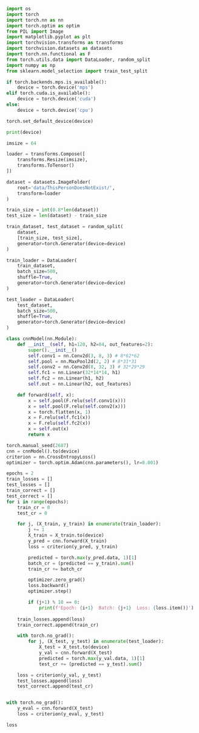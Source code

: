 ```python
import os
import torch
import torch.nn as nn
import torch.optim as optim
from PIL import Image
import matplotlib.pyplot as plt
import torchvision.transforms as transforms
import torchvision.datasets as datasets
import torch.nn.functional as F
from torch.utils.data import DataLoader, random_split
import numpy as np
from sklearn.model_selection import train_test_split
```

```python
if torch.backends.mps.is_available():
    device = torch.device('mps')
elif torch.cuda.is_available():
    device = torch.device('cuda')
else:
    device = torch.device('cpu')

torch.set_default_device(device)

print(device)
```

```python
imsize = 64

loader = transforms.Compose([
    transforms.Resize(imsize),
    transforms.ToTensor()
])

dataset = datasets.ImageFolder(
    root='data/ThisPersonDoesNotExist/',
    transform=loader
)

train_size = int(0.8*len(dataset))
test_size = len(dataset) - train_size

train_dataset, test_dataset = random_split(
    dataset,
    [train_size, test_size],
    generator=torch.Generator(device=device)
)

train_loader = DataLoader(
    train_dataset,
    batch_size=500,
    shuffle=True,
    generator=torch.Generator(device=device)
)

test_loader = DataLoader(
    test_dataset,
    batch_size=500,
    shuffle=True,
    generator=torch.Generator(device=device)
)
```

```python
class cnnModel(nn.Module):
    def __init__(self, h1=120, h2=84, out_features=2):
        super().__init__()
        self.conv1 = nn.Conv2d(3, 8, 3) # 8*62*62
        self.pool = nn.MaxPool2d(2, 2) # 8*31*31
        self.conv2 = nn.Conv2d(8, 32, 3) # 32*29*29
        self.fc1 = nn.Linear(32*14*14, h1)
        self.fc2 = nn.Linear(h1, h2)
        self.out = nn.Linear(h2, out_features)

    def forward(self, x):
        x = self.pool(F.relu(self.conv1(x)))
        x = self.pool(F.relu(self.conv2(x)))
        x = torch.flatten(x, 1)
        x = F.relu(self.fc1(x))
        x = F.relu(self.fc2(x))
        x = self.out(x)
        return x
```

```python
torch.manual_seed(2687)
cnn = cnnModel().to(device)
criterion = nn.CrossEntropyLoss()
optimizer = torch.optim.Adam(cnn.parameters(), lr=0.001)
```

```python
epochs = 2
train_losses = []
test_losses = []
train_correct = []
test_correct = []
for i in range(epochs):
    train_cr = 0
    test_cr = 0

    for j, (X_train, y_train) in enumerate(train_loader):
        j += 1
        X_train = X_train.to(device)
        y_pred = cnn.forward(X_train)
        loss = criterion(y_pred, y_train)

        predicted = torch.max(y_pred.data, 1)[1]
        batch_cr = (predicted == y_train).sum()
        train_cr += batch_cr

        optimizer.zero_grad()
        loss.backward()
        optimizer.step()

        if (j+1) % 10 == 0:
            print(f'Epoch: {i+1}  Batch: {j+1}  Loss: {loss.item()}')
    
    train_losses.append(loss)
    train_correct.append(train_cr)

    with torch.no_grad():
        for j, (X_test, y_test) in enumerate(test_loader):
            X_test = X_test.to(device)
            y_val = cnn.forward(X_test)
            predicted = torch.max(y_val.data, 1)[1]
            test_cr += (predicted == y_test).sum()

    loss = criterion(y_val, y_test)
    test_losses.append(loss)
    test_correct.append(test_cr)
```

```python
```

```python
with torch.no_grad():
    y_eval = cnn.forward(X_test)
    loss = criterion(y_eval, y_test)

loss
```